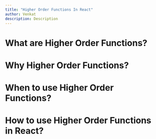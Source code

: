 ```yaml
---
title: "Higher Order Functions In React"
author: Venkat
description: Description
---
```


# What are Higher Order Functions?


# Why Higher Order Functions?


# When to use Higher Order Functions?


# How to use Higher Order Functions in React?
